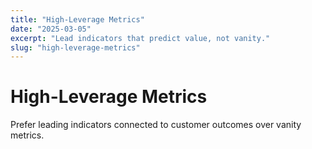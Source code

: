 ```yaml
---
title: "High-Leverage Metrics"
date: "2025-03-05"
excerpt: "Lead indicators that predict value, not vanity."
slug: "high-leverage-metrics"
---
```


# High-Leverage Metrics

Prefer leading indicators connected to customer outcomes over vanity metrics.
